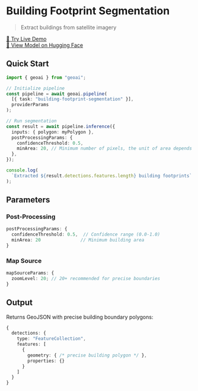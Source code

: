 
# Building Footprint Segmentation

> Extract buildings from satellite imagery

<VideoEmbed
  src="https://geobase-docs.s3.amazonaws.com/geobase-ai-assets/building-footprint-segmentation.mp4"
  title="Building Footprint Segmentation Demo"
/>

<div style={{ textAlign: "center", marginTop: "1rem" }}>
  <a
    href="https://docs.geobase.app/geoai-live/tasks/building-footprint-segmentation"
    target="_blank"
    rel="noopener noreferrer"
    style={{
      display: "inline-flex",
      alignItems: "center",
      gap: "0.5rem",
      padding: "0.5rem 1rem",
      backgroundColor: "#3b82f6",
      color: "white",
      textDecoration: "none",
      borderRadius: "0.375rem",
      fontWeight: "500",
      transition: "background-color 0.2s",
    }}
    className="live-demo-button"
  >
    🚀 Try Live Demo
  </a>
</div>

<style jsx>{`
  .live-demo-button:hover {
    background-color: #2563eb !important;
  }
`}</style>

<div style={{ textAlign: "center", marginTop: "0.5rem" }}>
  <a
    href="https://huggingface.co/geobase/building-footprint-segmentation"
    target="_blank"
    rel="noopener noreferrer"
    style={{
      fontSize: "0.875rem",
      color: "#6b7280",
      textDecoration: "none",
    }}
  >
    🤗 View Model on Hugging Face
  </a>
</div>

## Quick Start

```typescript
import { geoai } from "geoai";

// Initialize pipeline
const pipeline = await geoai.pipeline(
  [{ task: "building-footprint-segmentation" }],
  providerParams
);

// Run segmentation
const result = await pipeline.inference({
  inputs: { polygon: myPolygon },
  postProcessingParams: {
    confidenceThreshold: 0.5,
    minArea: 20, // Minimum number of pixels, the unit of area depends on the zoom level.
  },
});

console.log(
  `Extracted ${result.detections.features.length} building footprints`
);
```

## Parameters

### Post-Processing

```typescript
postProcessingParams: {
  confidenceThreshold: 0.5,  // Confidence range (0.0-1.0)
  minArea: 20               // Minimum building area
}
```

### Map Source

```typescript
mapSourceParams: {
  zoomLevel: 20; // 20+ recommended for precise boundaries
}
```

## Output

Returns GeoJSON with precise building boundary polygons:

```typescript
{
  detections: {
    type: "FeatureCollection",
    features: [
      {
        geometry: { /* precise building polygon */ },
        properties: {}
      }
    ]
  }
}
```
